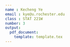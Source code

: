 ```yaml
---
name : Kecheng Ye
email : kye@u.rochester.edu
class : STAT 221W
number: 3
output: 
  pdf_document:
    template: template.tex 
---
```


<!-- # About

This template is similar to the `03: My Template (HTML edit)`, but instead applies a custom LaTeX template. This is used to build the final output.

## Alteration to the template

You will notice that there are many additional YAML options than usual. At line 153, the template has been altered to include a lot of extra fields, which are enclosed by the dollar signs:

```
\title{
\noindent
\large\textbf{$title$} \hfill \textbf{$first-name$ $last-name$} \\
\normalsize Module: $module$ \hfill Team members: $for(teammates)$$teammates$$sep$, $endfor$ \\
Module Lead: $module-lead$ \hfill Lab Date: $lab-date$ \\
Lab Lead: $TA$ \hfill Due Date: $due-date$
}
\date{\vspace{-5ex}}
```

# Example feature.

This template also includes a bibliography file, containing a single reference for R Markdown [@R-rmarkdown]. The bibliography will be added to the end of the output document.

## Customisation

If you want to create your own LaTeX template, you will have to be at least partly familiar with LaTeX. But this example highlights how the title section can be customised to include additional fields beyond the typical `title`, `date` and `authors` etc.

# References -->





